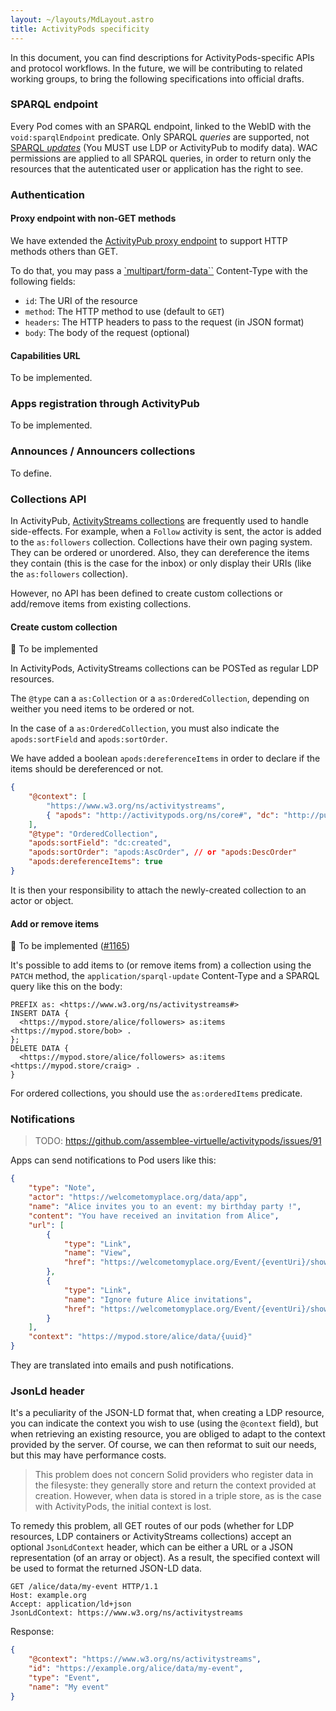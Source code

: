 ```yaml
---
layout: ~/layouts/MdLayout.astro
title: ActivityPods specificity
---
```


In this document, you can find descriptions for ActivityPods-specific APIs and protocol workflows. In the future, we will be contributing to related working groups, to bring the following specifications into official drafts.

### SPARQL endpoint

Every Pod comes with an SPARQL endpoint, linked to the WebID with the `void:sparqlEndpoint` predicate. Only SPARQL _queries_ are supported, not [SPARQL _updates_](https://www.w3.org/TR/sparql11-update/) (You MUST use LDP or ActivityPub to modify data). WAC permissions are applied to all SPARQL queries, in order to return only the resources that the autenticated user or application has the right to see.

### Authentication

#### Proxy endpoint with non-GET methods

We have extended the [ActivityPub proxy endpoint](./activitypub#proxy-endpoint) to support HTTP methods others than GET.

To do that, you may pass a [`multipart/form-data``](https://developer.mozilla.org/en-US/docs/Web/API/FormData/Using_FormData_Objects) Content-Type with the following fields:

- `id`: The URI of the resource
- `method`: The HTTP method to use (default to `GET`)
- `headers`: The HTTP headers to pass to the request (in JSON format)
- `body`: The body of the request (optional)

#### Capabilities URL

To be implemented.

### Apps registration through ActivityPub

To be implemented.

### Announces / Announcers collections

To define.

### Collections API

In ActivityPub, [ActivityStreams collections](https://www.w3.org/TR/activitystreams-core/#collections) are frequently used to handle side-effects. For example, when a `Follow` activity is sent, the actor is added to the `as:followers` collection. Collections have their own paging system. They can be ordered or unordered. Also, they can dereference the items they contain (this is the case for the inbox) or only display their URIs (like the `as:followers` collection).

However, no API has been defined to create custom collections or add/remove items from existing collections.

#### Create custom collection

👷 To be implemented

In ActivityPods, ActivityStreams collections can be POSTed as regular LDP resources.

The `@type` can a `as:Collection` or a `as:OrderedCollection`, depending on weither you need items to be ordered or not.

In the case of a `as:OrderedCollection`, you must also indicate the `apods:sortField` and `apods:sortOrder`.

We have added a boolean `apods:dereferenceItems` in order to declare if the items should be dereferenced or not.

```json
{
	"@context": [
		"https://www.w3.org/ns/activitystreams",
		{ "apods": "http://activitypods.org/ns/core#", "dc": "http://purl.org/dc/terms/" }
	],
	"@type": "OrderedCollection",
	"apods:sortField": "dc:created",
	"apods:sortOrder": "apods:AscOrder", // or "apods:DescOrder"
	"apods:dereferenceItems": true
}
```

It is then your responsibility to attach the newly-created collection to an actor or object.

#### Add or remove items

👷 To be implemented ([#1165](https://github.com/assemblee-virtuelle/semapps/issues/1165))

It's possible to add items to (or remove items from) a collection using the `PATCH` method, the `application/sparql-update` Content-Type and a SPARQL query like this on the body:

```sparql
PREFIX as: <https://www.w3.org/ns/activitystreams#>
INSERT DATA {
  <https://mypod.store/alice/followers> as:items <https://mypod.store/bob> .
};
DELETE DATA {
  <https://mypod.store/alice/followers> as:items <https://mypod.store/craig> .
}
```

For ordered collections, you should use the `as:orderedItems` predicate.

### Notifications

> TODO: https://github.com/assemblee-virtuelle/activitypods/issues/91

Apps can send notifications to Pod users like this:

```json
{
	"type": "Note",
	"actor": "https://welcometomyplace.org/data/app",
	"name": "Alice invites you to an event: my birthday party !",
	"content": "You have received an invitation from Alice",
	"url": [
		{
			"type": "Link",
			"name": "View",
			"href": "https://welcometomyplace.org/Event/{eventUri}/show"
		},
		{
			"type": "Link",
			"name": "Ignore future Alice invitations",
			"href": "https://welcometomyplace.org/Event/{eventUri}/show?action=ignore"
		}
	],
	"context": "https://mypod.store/alice/data/{uuid}"
}
```

They are translated into emails and push notifications.

### JsonLd header

It's a peculiarity of the JSON-LD format that, when creating a LDP resource, you can indicate the context you wish to use (using the `@context` field), but when retrieving an existing resource, you are obliged to adapt to the context provided by the server. Of course, we can then reformat to suit our needs, but this may have performance costs.

> This problem does not concern Solid providers who register data in the filesyste: they generally store and return the context provided at creation. However, when data is stored in a triple store, as is the case with ActivityPods, the initial context is lost.

To remedy this problem, all GET routes of our pods (whether for LDP resources, LDP containers or ActivityStreams collections) accept an optional `JsonLdContext` header, which can be either a URL or a JSON representation (of an array or object). As a result, the specified context will be used to format the returned JSON-LD data.

```http
GET /alice/data/my-event HTTP/1.1
Host: example.org
Accept: application/ld+json
JsonLdContext: https://www.w3.org/ns/activitystreams
```

Response:

```json
{
	"@context": "https://www.w3.org/ns/activitystreams",
	"id": "https://example.org/alice/data/my-event",
	"type": "Event",
	"name": "My event"
}
```

